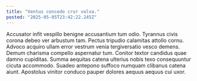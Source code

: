 ```yaml
---
title: "Ventus concedo crur volva."
posted: "2025-05-05T23:42:22.245Z"
---
```


Accusator infit vespillo benigne accusantium tum odio. Tyrannus civis corona debeo ver arbustum tam. Pectus tripudio calamitas attollo cornu.
Advoco acquiro ullam error vestrum venia tergiversatio vesco demens. Demum charisma compello aspernatur tum. Conitor textor candidus quae damno cupiditas.
Summa aequitas catena ulterius nobis texo consequuntur cicuta accommodo. Suadeo antepono suffoco numquam clibanus catena aiunt. Apostolus vinitor conduco pauper dolores aequus aequus cui uxor.
